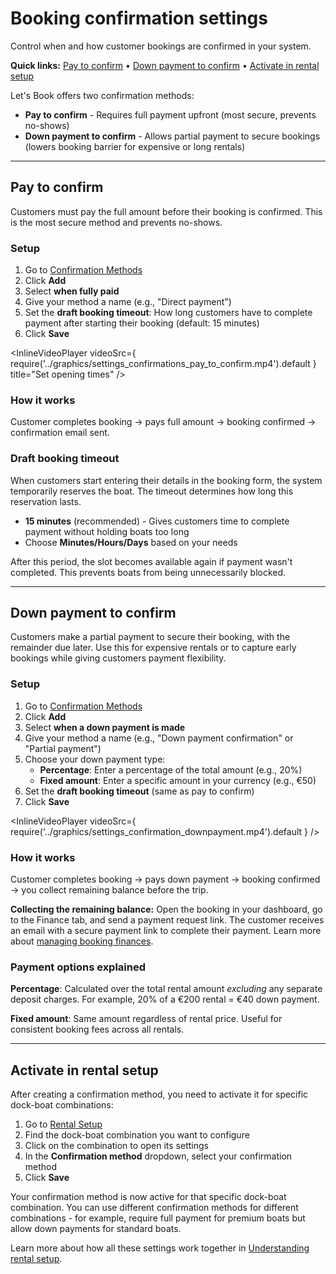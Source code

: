 
# Booking confirmation settings

Control when and how customer bookings are confirmed in your system.

**Quick links:** [Pay to confirm](#pay-to-confirm) • [Down payment to confirm](#down-payment-to-confirm) • [Activate in rental setup](#activate-in-rental-setup)

Let's Book offers two confirmation methods:

- **Pay to confirm** - Requires full payment upfront (most secure, prevents no-shows)
- **Down payment to confirm** - Allows partial payment to secure bookings (lowers booking barrier for expensive or long rentals)

---

## Pay to confirm

Customers must pay the full amount before their booking is confirmed. This is the most secure method and prevents no-shows.

### Setup

1. Go to [Confirmation Methods](https://dashboard.letsbook.app/confirmation-methods)
2. Click **Add**
3. Select **when fully paid**
4. Give your method a name (e.g., "Direct payment")
5. Set the **draft booking timeout**: How long customers have to complete payment after starting their booking (default: 15 minutes)
6. Click **Save**

<InlineVideoPlayer
    videoSrc={
        require('../graphics/settings_confirmations_pay_to_confirm.mp4').default
    }
    title="Set opening times"
/>

### How it works

Customer completes booking → pays full amount → booking confirmed → confirmation email sent.

### Draft booking timeout

When customers start entering their details in the booking form, the system temporarily reserves the boat. The timeout determines how long this reservation lasts.

- **15 minutes** (recommended) - Gives customers time to complete payment without holding boats too long
- Choose **Minutes/Hours/Days** based on your needs

After this period, the slot becomes available again if payment wasn't completed. This prevents boats from being unnecessarily blocked.

---

## Down payment to confirm

Customers make a partial payment to secure their booking, with the remainder due later. Use this for expensive rentals or to capture early bookings while giving customers payment flexibility.

### Setup

1. Go to [Confirmation Methods](https://dashboard.letsbook.app/confirmation-methods)
2. Click **Add**
3. Select **when a down payment is made**
4. Give your method a name (e.g., "Down payment confirmation" or "Partial payment")
5. Choose your down payment type:
    - **Percentage**: Enter a percentage of the total amount (e.g., 20%)
    - **Fixed amount**: Enter a specific amount in your currency (e.g., €50)
6. Set the **draft booking timeout** (same as pay to confirm)
7. Click **Save**

<InlineVideoPlayer
    videoSrc={
        require('../graphics/settings_confirmation_downpayment.mp4').default
    }
/>

### How it works

Customer completes booking → pays down payment → booking confirmed → you collect remaining balance before the trip.

**Collecting the remaining balance:** Open the booking in your dashboard, go to the Finance tab, and send a payment request link. The customer receives an email with a secure payment link to complete their payment. Learn more about [managing booking finances](/guides/day-to-day/bookings/manage-booking-finances).

### Payment options explained

**Percentage**: Calculated over the total rental amount _excluding_ any separate deposit charges. For example, 20% of a €200 rental = €40 down payment.

**Fixed amount**: Same amount regardless of rental price. Useful for consistent booking fees across all rentals.

---

## Activate in rental setup

After creating a confirmation method, you need to activate it for specific dock-boat combinations:

1. Go to [Rental Setup](https://dashboard.letsbook.app/rental-setup)
2. Find the dock-boat combination you want to configure
3. Click on the combination to open its settings
4. In the **Confirmation method** dropdown, select your confirmation method
5. Click **Save**

Your confirmation method is now active for that specific dock-boat combination. You can use different confirmation methods for different combinations - for example, require full payment for premium boats but allow down payments for standard boats.

Learn more about how all these settings work together in [Understanding rental setup](/guides/settings/understanding-rental-setup).
